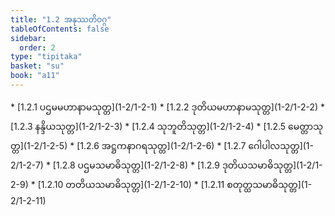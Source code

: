 ```yaml
---
title: "1.2 အနုဿတိဝဂ္ဂ"
tableOfContents: false
sidebar:
  order: 2
type: "tipitaka"
basket: "su"
book: "a11"
---
```



<DynamicBreadcrumb />



<TableOfContents book="a11" section="1.2">
* [1.2.1 ပဌမမဟာနာမသုတ္တ](1-2/1-2-1)
* [1.2.2 ဒုတိယမဟာနာမသုတ္တ](1-2/1-2-2)
* [1.2.3 နန္ဒိယသုတ္တ](1-2/1-2-3)
* [1.2.4 သုဘူတိသုတ္တ](1-2/1-2-4)
* [1.2.5 မေတ္တာသုတ္တ](1-2/1-2-5)
* [1.2.6 အဋ္ဌကနာဂရသုတ္တ](1-2/1-2-6)
* [1.2.7 ဂေါပါလသုတ္တ](1-2/1-2-7)
* [1.2.8 ပဌမသမာဓိသုတ္တ](1-2/1-2-8)
* [1.2.9 ဒုတိယသမာဓိသုတ္တ](1-2/1-2-9)
* [1.2.10 တတိယသမာဓိသုတ္တ](1-2/1-2-10)
* [1.2.11 စတုတ္ထသမာဓိသုတ္တ](1-2/1-2-11)
</TableOfContents>